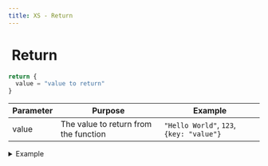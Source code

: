 ```yaml
---
title: XS - Return
---
```


# <img src="../assets/docuBadge (11).png" alt="" data-size="line" /> Return <a href="#xs-return" id="xs-return"></a>

```javascript
return {
  value = "value to return"
}
```

| Parameter | Purpose                               | Example                                  |
| --------- | ------------------------------------- | ---------------------------------------- |
| value     | The value to return from the function | `"Hello World"`, `123`, `{key: "value"}` |

<details>

<summary>Example</summary>

```javascript
return {
  value = $api_response|get:"data"
}
```

* Returns a value from the function execution
* Can return any data type (string, number, object, array, etc.)
* Terminates function execution

</details>
